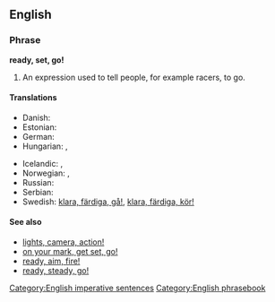 ==English==

===Phrase===
'''ready, set, go!'''

# An expression used to tell people, for example racers, to go.

====Translations====
{{trans-top|an expression used to tell people to go.}}
* Danish: {{t|da|klar, parat, start|alt=klar, parat, start!}}
* Estonian: {{t|et|tähelepanu, valmisolla, läks!}}
* German: {{t-|de|auf die Plätze, fertig, los!}}
* Hungarian: {{t|hu|felkészülni, vigyázz, rajt!}},  {{t|hu|vigyázz, kész, rajt!}}
{{trans-mid}}
* Icelandic: {{t|is|tilbúinn, viðbúinn, af stað!|m}}, {{t|is|tilbúin, viðbúin, af stað!|f}}
* Norwegian: {{t|no|klar, ferdig, gå!}}, {{t|no|klare, ferdige, gå!|p}}
* Russian: {{t|ru|на старт, внимание, марш!|tr=na start, vnimánije, marš!}}
* Serbian: {{t|sr|припрема, позор, сад!|tr=priprema, pozor, sad!|sc=Cyrl}}
* Swedish: [[klara, färdiga, gå!]], [[klara, färdiga, kör!]]
{{trans-bottom}}
{{rftrans}}

====See also====
* [[lights, camera, action!]]
* [[on your mark, get set, go!]]
* [[ready, aim, fire!]]
* [[ready, steady, go!]]

[[Category:English imperative sentences]]
[[Category:English phrasebook]]